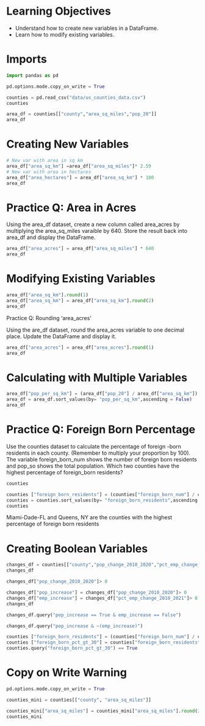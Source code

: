 # Learning Objectives

- Understand how to create new variables in a DataFrame.
- Learn how to modify existing variables.

# Imports

```python
import pandas as pd

pd.options.mode.copy_on_write = True
```

```python
counties = pd.read_csv("data/us_counties_data.csv")
counties
```

```python
area_df = counties[["county","area_sq_miles","pop_20"]]
area_df
```
# Creating New Variables

```python
# New var with area in sq km
area_df["area_sq_km"] =area_df["area_sq_miles"]* 2.59
# New var with area in hectares
area_df["area_hectares"] = area_df["area_sq_km"] * 100
area_df
```

# Practice Q: Area in Acres

Using the area_df dataset, create a new column called area_acres by multiplying the area_sq_miles varaible by 640. Store the result back into area_df and display the DataFrame.

```python
area_df["area_acres"] = area_df["area_sq_miles"] * 640
area_df
```
# Modifying Existing Variables

```python
area_df["area_sq_km"].round(1)
area_df["area_sq_km"] = area_df["area_sq_km"].round(2)
area_df
```
Practice Q: Rounding 'area_acres'

Using the are_df dataset, round the area_acres variable to one decimal place. Update the DataFrame and display it.

```python
area_df["area_acres"] = area_df["area_acres"].round(1)
area_df
```
# Calculating with Multiple Variables

```python
area_df["pop_per_sq_km"] = (area_df["pop_20"] / area_df["area_sq_km"]).round(1)
area_df = area_df.sort_values(by= "pop_per_sq_km",ascending = False)
area_df
```

# Practice Q: Foreign Born Percentage

Use the counties dataset to calculate the percentage of foreign -born residents in each county. (Remember to multiply your proportion by 100). The variable foreign_born_num shows the number of foreign born residents and pop_so shows the total population. Which two counties have the highest percentage of foreign_born residents?

```python
counties
```


```python
counties ["foreign_born_residents"] = (counties["foreign_born_num"] / counties["pop_20"]) * 100
counties = counties.sort_values(by= "foreign_born_residents",ascending = False)
counties
```
Miami-Dade-FL and Queens, NY are the counties with the highest percentage of foreign born residents

# Creating Boolean Variables

```python
changes_df = counties[["county","pop_change_2010_2020","pct_emp_change_2010_2021"]]
changes_df
```

```python
changes_df["pop_change_2010_2020"]> 0
```

```python
changes_df["pop_increase"] = changes_df["pop_change_2010_2020"]> 0
changes_df["emp_increase"] = changes_df["pct_emp_change_2010_2021"]> 0
changes_df
```


```python
changes_df.query("pop_increase == True & emp_increase == False")
```

```python
changes_df.query("pop_increase & ~(emp_increase)")
```

```python
counties ["foreign_born_residents"] = (counties["foreign_born_num"] / counties["pop_20"]) * 100
counties ["foreign_born_pct_gt_30"] = counties["foreign_born_residents"] > 30
counties.query("foreign_born_pct_gt_30") == True
```
# Copy on Write Warning

```python
pd.options.mode.copy_on_write = True

counties_mini = counties[["county", "area_sq_miles"]]

counties_mini["area_sq_miles"] = counties_mini["area_sq_miles"].round(2)
counties_mini
```